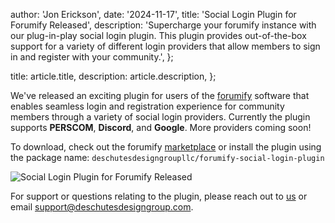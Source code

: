 
  author: 'Jon Erickson',
  date: '2024-11-17',
  title: 'Social Login Plugin for Forumify Released',
  description:
    'Supercharge your forumify instance with our plug-in-play social login plugin. This plugin provides out-of-the-box support for a variety of different login providers that allow members to sign in and register with your community.',
};

  title: article.title,
  description: article.description,
};


We've released an exciting plugin for users of the [forumify](https://forumify.net) software that enables seamless login and registration experience for community members through a variety of social login providers. Currently the plugin supports **PERSCOM**, **Discord**, and **Google**. More providers coming soon!

To download, check out the forumify [marketplace](https://forumify.net/marketplace/product/deschutesdesigngroupllc/forumify-social-login-plugin/3) or install the plugin using the package name: `deschutesdesigngroupllc/forumify-social-login-plugin`

<Image src={pluginImage} alt='Social Login Plugin for Forumify Released' />

For support or questions relating to the plugin, please reach out to [us](/contact) or email [support@deschutesdesigngroup.com](mailto:support@deschutesdesigngroup.com).
